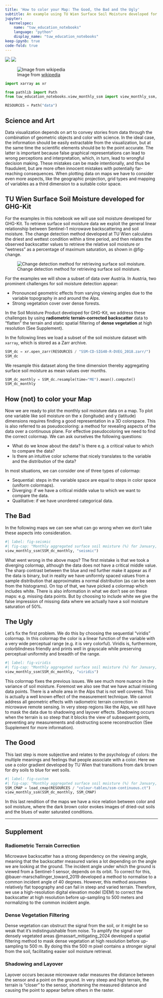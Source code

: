 ```yaml
---
title: 'How to color your Map: The Good, the Bad and the Ugly'
subtitle: An example using TU Wien Surface Soil Moisture developed for GHG-Kit
jupyter: 
  kernelspec:
    name: "tuw_education_notebooks"
    language: "python"
    display_name: "tuw_education_notebooks"
keep-ipynb: true
code-fold: true
---
```


[![](https://img.shields.io/badge/launch-jupyter-blue)](http://localhost:8888/notebooks/02_counterexample.ipynb)
[![](https://mybinder.org/badge_logo.svg)](https://mybinder.org/v2/gh/tuw-geo/tuw_education_notebooks/bee07addf02b7fb6a690f1ee26ed2297f25d3f4c?urlpath=lab%2Ftree%2F02_counterexample.ipynb)

![Image from [wikipedia](https://upload.wikimedia.org/wikipedia/en/4/45/Good_the_bad_and_the_ugly_poster.jpg)](https://upload.wikimedia.org/wikipedia/en/4/45/Good_the_bad_and_the_ugly_poster.jpg)

```python
import xarray as xr

from pathlib import Path
from tuw_education_notebooks.view_monthly_ssm import view_monthly_ssm, load_cmap

RESOURCES = Path("data")
```

## Science and Art

Data visualization depends on art to convey stories from data through the combination of geometric objects and color with science. In the ideal case, the information should be easily extractable from the visualization, but at the same time the scientific elements should be to the point accurate. The latter is important because false graphical representations can lead to wrong perceptions and interpretation, which, in turn, lead to wrongful decision making. These mistakes can be made intentionally, and thus be fraudulent, but are more often innocent mistakes with potentially far-reaching consequences. When plotting data on maps we have to consider even more aspects, like the geographic projection, grid types and mapping of variables as a third dimension to a suitable color space.

## TU Wien Surface Soil Moisture developed for GHG-Kit

For the examples in this notebook we will use soil moisture developed for GHG-Kit. To retrieve surface soil moisture data we exploit the general linear relationship between Sentinel-1 microwave backscattering and soil moisture. The change detection method developed at TU Wien calculates the driest and wettest condition within a time period, and then relates the observed backscatter values to retrieve the relative soil moisture or “wetness” as a percentage of maximum saturation, as shown in @fig-change.

![Change detection method for retrieving surface soil moisture.](assets/images/ssm_retrieval_change_detection.png){#fig-change}

For the examples we will show a subset of data over Austria. In Austria, two prominent challenges for soil moisture detection appear:

- Pronounced geometric effects from varying viewing angles due to the variable topography in and around the Alps.
- Strong vegetation cover over dense forests.

In the Soil Moisture Product developed for GHG-Kit, we address these challenges by using **radiometric terrain-corrected backscatter** data to “flatten” the terrain and static spatial filtering of **dense vegetation** at high resolution (See Supplement).

In the following lines we load a subset of the soil moisture dataset with `xarray`, which is stored as a Zarr archive.

```python
SSM_dc = xr.open_zarr(RESOURCES / "SSM-CD-SIG40-R-DVEG_2018.zarr/")
SSM_dc
```

We resample this dataset along the time dimension thereby aggregating surface soil moisture as mean values over months.

```python
SSM_dc_monthly = SSM_dc.resample(time="ME").mean().compute()
SSM_dc_monthly
```

## How (not) to color your Map

Now we are ready to plot the monthly soil moisture data on a map. To plot one variable like soil moisture on the x (longitude) and y (latitude) dimensions requires finding a good representation in a 3D colorspace. This is also referred to as pseudocoloring: a method for revealing aspects of the data over a continuous plane. For effective pseudocoloring we need to find the correct colormap.  We can ask ourselves the following questions:

- What do we know about the data? Is there e.g. a critical value to which to compare the data?
- Is there an intuitive color scheme that nicely translates to the variable and the distribution of the data?

In most situations, we can consider one of three types of colormap:

- Sequential: steps in the variable space are equal to steps in color space (uniform colormaps).
- Diverging: if we have a critical middle value to which we want to compare the data.
- Qualitative: if we have unordered categorical data.

## The Bad

In the following maps we can see what can go wrong when we don't take these aspects into consideration.

```python
#| label: fig-seismic
#| fig-cap: "Monthly aggregated surface soil moisture (%) for January, April, July and October of 2018 retrieved with the TU Wien algorithm developed for the GHG-Kit project. Maps created with EOmaps [@quast_getting_2024]."
view_monthly_ssm(SSM_dc_monthly, "seismic")
```

What went wrong in the above maps? The first mistake is that we took a diverging colormap, although the data does not have a critical middle value. The sharp contrast between the blue and red further make it appear as if the data is binary, but in reality we have uniformly spaced values from a sample distribution that approximates a normal distribution (as can be seen from the histograms). On top of that, we have picked a colormap which includes white. There is also information in what we don't see on these maps: e.g. missing data points. But by choosing to include white we give the false impression of missing data where we actually have a soil moisture saturation of 50%.

## The Ugly

Let's fix the first problem. We do this by choosing the sequential "viridis" colormap. In this colormap the color is a linear function of the variable with a very wide perceptual range (e.g. it is very colorful). Viridis is, furthermore, colorblindness friendly and prints well in grayscale while preserving perceptual uniformity and breadth of the range.

```python
#| label: fig-viridis
#| fig-cap: "Monthly aggregated surface soil moisture (%) for January, April, July and October of 2018 retrieved with the TU Wien algorithm developed for the GHG-Kit project. Maps created with EOmaps [@quast_getting_2024]."
view_monthly_ssm(SSM_dc_monthly, "viridis")
```

This colormap fixes the previous issues. We see much more nuance in the variance of soil moisture. Foremost we also see that we have actual missing data points. There is a whole area in the Alps that is not well covered. This is actually a well known effect of the measurement technique. We cannot address all geometric effects with radiometric terrain correction in microwave remote sensing. In very steep regions like the Alps, we still have to mask the data due to shadowing and layover effects. Shadowing occurs when the terrain is so steep that it blocks the view of subsequent points, preventing any measurements and obstructing scene reconstruction (See Supplement for more information). 

## The Good

This last step is more subjective and relates to the psychology of colors: the multiple meanings and feelings that people associate with a color. Here we use a color gradient developed by TU Wien that transitions from dark brown for dry soils to blue for wet soils.

```python
#| label: fig-custom
#| fig-cap: "Monthly aggregated surface soil moisture (%) for January, April, July and October of 2018 retrieved with the TU Wien algorithm developed for the GHG-Kit project. Maps created with EOmaps [@quast_getting_2024]."
SSM_CMAP = load_cmap(RESOURCES / "colour-tables/ssm-continuous.ct")
view_monthly_ssm(SSM_dc_monthly, SSM_CMAP)
```

In this last rendition of the maps we have a nice relation between color and soil moisture, where the dark brown color evokes images of dried-out soils and the blues of water saturated conditions.

---

## Supplement

### Radiometric Terrain Correction
Microwave backscatter has a strong dependency on the viewing angle, meaning that the backscatter measured varies a lot depending on the angle we are looking at the ground. The incident angle under which the ground is viewed from a Sentinel-1 sensor, depends on its orbit. To correct for this, @bauer-marschallinger_toward_2019 developed a method to normalise to a common incident angle of 40 degrees. However, this method assumes relatively flat topography and can fail in steep and varied terrain. Therefore, we use a high-resolution digital elevation model (DEM) to correct the backscatter at high resolution before up-sampling to 500 meters and normalizing to the common incident angle.

### Dense Vegetation Filtering
Dense vegetation can obstruct the signal from the soil, or it might be so weak that it’s indistinguishable from noise. To amplify the signal over densely vegetated areas @massart_mitigating_2024 developed a spatial filtering method to mask dense vegetation at high resolution before up-sampling to 500 m. By doing this the 500 m pixel contains a stronger signal from the soil, facilitating easier soil moisture retrieval.

### Shadowing and Layover
Layover occurs because microwave radar measures the distance between the sensor and a point on the ground. In very steep and high terrain, the terrain is “closer” to the sensor, shortening the measured distance and causing the point to appear before others in the raster.

